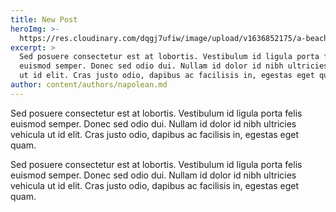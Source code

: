 ```yaml
---
title: New Post
heroImg: >-
  https://res.cloudinary.com/dqgj7ufiw/image/upload/v1636852175/a-beach_yvf6co.jpg
excerpt: >
  Sed posuere consectetur est at lobortis. Vestibulum id ligula porta felis
  euismod semper. Donec sed odio dui. Nullam id dolor id nibh ultricies vehicula
  ut id elit. Cras justo odio, dapibus ac facilisis in, egestas eget quam.
author: content/authors/napolean.md
---
```


Sed posuere consectetur est at lobortis. Vestibulum id ligula porta felis euismod semper. Donec sed odio dui. Nullam id dolor id nibh ultricies vehicula ut id elit. Cras justo odio, dapibus ac facilisis in, egestas eget quam.

Sed posuere consectetur est at lobortis. Vestibulum id ligula porta felis euismod semper. Donec sed odio dui. Nullam id dolor id nibh ultricies vehicula ut id elit. Cras justo odio, dapibus ac facilisis in, egestas eget quam.
